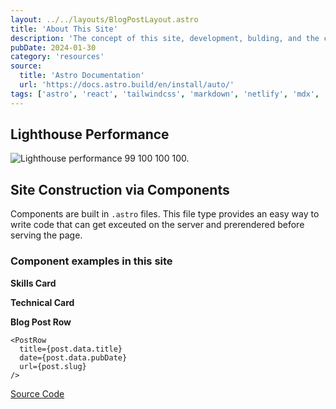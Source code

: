 ```yaml
---
layout: ../../layouts/BlogPostLayout.astro
title: 'About This Site'
description: 'The concept of this site, development, bulding, and the components used.'
pubDate: 2024-01-30
category: 'resources'
source:
  title: 'Astro Documentation'
  url: 'https://docs.astro.build/en/install/auto/'
tags: ['astro', 'react', 'tailwindcss', 'markdown', 'netlify', 'mdx', 'blog', 'site', 'components']
---
```

## Lighthouse Performance

<Image src={lighthouse} alt="Lighthouse performance 99 100 100 100."/>

## Site Construction via Components

Components are built in `.astro` files. 
This file type provides an easy way to write code that can get 
exceuted on the server and prerendered before serving the page.

### Component examples in this site


**Skills Card**


<SkillsCard />

**Technical Card**


<TechnicalCard />

**Blog Post Row**
```astro
<PostRow 
  title={post.data.title}
  date={post.data.pubDate}
  url={post.slug}
/>
```

<div class="bg-ghost flex flex-col max-w-3xl mx-auto p-8 pt-4 list-none">
<PostRow 
  title="Fake Title"
  date={new Date()}
  url="/blog/fake-title"
/>
</div>

[Source Code](https://github.com/ztbochanski/my-site)


<Readme />
